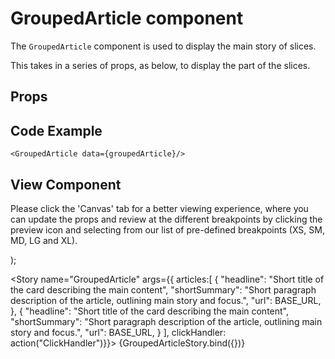 

<Meta
  title="Newskit Components/Slices/Grouped Article"
  component={GroupedArticle}
/>

# GroupedArticle component
The `GroupedArticle` component is used to display the main story of slices.

This takes in a series of props, as below, to display the part of the slices.

## Props
<Props of={GroupedArticle} />

## Code Example
`<GroupedArticle data={groupedArticle}/>`

## View Component
Please click the 'Canvas' tab for a better viewing experience, where you can update the props and review at the different breakpoints by clicking the preview icon and selecting from our list of pre-defined breakpoints (XS, SM, MD, LG and XL).

  <NewsKitProvider theme={TimesWebLightTheme}>
    <GroupedArticle {...{ articles, clickHandler}} />
  </NewsKitProvider>
);

<Story name="GroupedArticle" args={{ 
  articles:[
  {
    "headline": "Short title of the card describing the main content",
    "shortSummary": "Short paragraph description of the article, outlining main story and focus.",
    "url": BASE_URL,
  },
  {
    "headline": "Short title of the card describing the main content",
    "shortSummary": "Short paragraph description of the article, outlining main story and focus.",
    "url": BASE_URL,
  }
], clickHandler: action("ClickHandler")}}>
  {GroupedArticleStory.bind({})}
</Story>